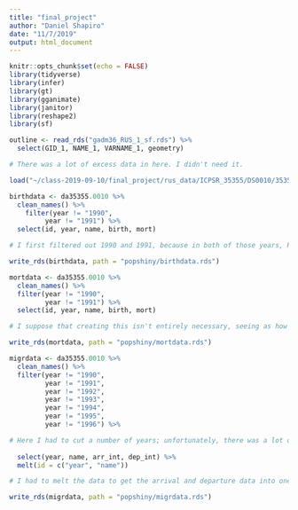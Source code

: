 ```yaml
---
title: "final_project"
author: "Daniel Shapiro"
date: "11/7/2019"
output: html_document
---
```


```r
knitr::opts_chunk$set(echo = FALSE)
library(tidyverse)
library(infer)
library(gt)
library(gganimate)
library(janitor)
library(reshape2)
library(sf)
```

```r
outline <- read_rds("gadm36_RUS_1_sf.rds") %>%
  select(GID_1, NAME_1, VARNAME_1, geometry)

# There was a lot of excess data in here. I didn't need it.
```

```r
load("~/class-2019-09-10/final_project/rus_data/ICPSR_35355/DS0010/35355-0010-Data.rda")

birthdata <- da35355.0010 %>%
  clean_names() %>%
    filter(year != "1990",
         year != "1991") %>%
  select(id, year, name, birth, mort)

# I first filtered out 1990 and 1991, because in both of those years, Russia was still part of the Soviet Union for at least part of the time.

write_rds(birthdata, path = "popshiny/birthdata.rds")
```

```r
mortdata <- da35355.0010 %>%
  clean_names() %>%
  filter(year != "1990",
         year != "1991") %>%
  select(id, year, name, birth, mort)

# I suppose that creating this isn't entirely necessary, seeing as how the birth rds would have done the trick as well. Still, I feel like it will get less confusing in the shiny code.

write_rds(mortdata, path = "popshiny/mortdata.rds")
```

```r
migrdata <- da35355.0010 %>%
  clean_names() %>%
  filter(year != "1990",
         year != "1991",
         year != "1992",
         year != "1993",
         year != "1994",
         year != "1995",
         year != "1996") %>%

# Here I had to cut a number of years; unfortunately, there was a lot of missing data over the period from 1992-1996. I was already planning on cutting 1990 and 1991 as it was.
  
  select(year, name, arr_int, dep_int) %>%
  melt(id = c("year", "name"))

# I had to melt the data to get the arrival and departure data into one column. I'll be able to create a geom_col graph in this way that has two columns for each year -- an arrival and a departure.

write_rds(migrdata, path = "popshiny/migrdata.rds")
```

